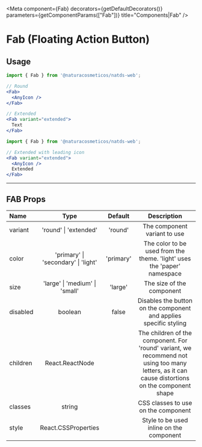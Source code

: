 



<Meta
    component={Fab}
    decorators={getDefaultDecorators()}
    parameters={getComponentParams(["Fab"])}
    title="Components|Fab" />

# Fab (Floating Action Button)

## Usage

<Preview>
  <Story name="Fab colors">
    <ComponentWithLabel componentList={colors} headingText={"Colors"} />
  </Story>
</Preview>

<Preview>
  <Story name="Fab sizes">
    <ComponentWithLabel componentList={sizes} headingText={"Sizes"} />
  </Story>
</Preview>

<Preview>
  <Story name="Fab variants">
    <ComponentWithLabel componentList={variants} headingText={"Variants"} />
  </Story>
</Preview>


```jsx
import { Fab } from '@naturacosmeticos/natds-web';

// Round
<Fab>
  <AnyIcon />
</Fab>

// Extended
<Fab variant="extended">
  Text
</Fab>
```

<Preview>
  <Story name="Fab extended with leading icon">
    <ComponentWithLabel componentList={leadingIcon} headingText={"Extended with leading icon"} />
  </Story>
</Preview>

```jsx
import { Fab } from '@naturacosmeticos/natds-web';

// Extended with leading icon
<Fab variant="extended">
  <AnyIcon />
  Extended
</Fab>
```

<Preview>
  <Story name="Fab disabled">
    <ComponentWithLabel componentList={disabled} headingText={"Disabled"} />
  </Story>
</Preview>

---

## FAB Props

| Name     |                Type                 |  Default  |                                                                   Description                                                                   |
| :------- | :---------------------------------: | :-------: | :---------------------------------------------------------------------------------------------------------------------------------------------: |
| variant  |        'round' \| 'extended'        |  'round'  |                                                          The component variant to use                                                           |
| color    | 'primary' \| 'secondary' \| 'light' | 'primary' |                                     The color to be used from the theme. 'light' uses the 'paper' namespace                                     |
| size     |   'large' \| 'medium' \| 'small'    |  'large'  |                                                            The size of the component                                                            |
| disabled |               boolean               |   false   |                                        Disables the button on the component and applies specific styling                                        |
| children |           React.ReactNode           |           | The children of the component. For 'round' variant, we recommend not using too many letters, as it can cause distortions on the component shape |
| classes  |               string                |           |                                                       CSS classes to use on the component                                                       |
| style    |         React.CSSProperties         |           |                                                    Style to be used inline on the component                                                     |
